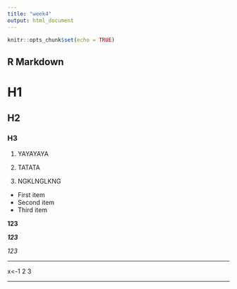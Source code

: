 ```yaml
---
title: "week4"
output: html_document
---
```


```r
knitr::opts_chunk$set(echo = TRUE)
```

## R Markdown

# H1
## H2
### H3

1. YAYAYAYA

1. TATATA

1. NGKLNGLKNG   

- First item
- Second item
- Third item

**123**

***123***

*123*

---

x<-1 2 3

---